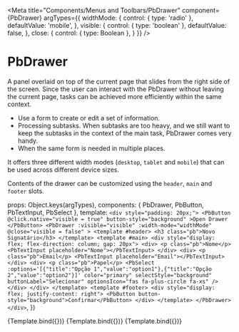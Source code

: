 
<Meta
  title="Components/Menus and Toolbars/PbDrawer"
  component={PbDrawer}
  argTypes={{
    widthMode: {
      control: { type: 'radio' },
      defaultValue: 'mobile',
    },
    visible: {
      control: { type: 'boolean' },
      defaultValue: false,
    },
    close: {
      control: { type: Boolean },
    }
  }}
/>

# **PbDrawer**

A panel overlaid on top of the current page that slides from the right side of
the screen. Since the user can interact with the PbDrawer without leaving the
current page, tasks can be achieved more efficiently within the same context.

* Use a form to create or edit a set of information.
* Processing subtasks. When subtasks are too heavy, and we still want to keep
the subtasks in the context of the main task, PbDrawer comes very handy.
* When the same form is needed in multiple places.

It offers three different width modes (`desktop`, `tablet`
and `mobile`) that can be used across different device sizes.

Contents of the drawer can be customized
using the `header`, `main` and `footer` slots.

  props: Object.keys(argTypes),
  components: {
    PbDrawer,
    PbButton,
    PbTextInput,
    PbSelect
  },
  template: `
    <div style="padding: 20px;">
    <PbButton @click.native="visible = true"
              button-style="background"
    >Open Drawer
    </PbButton>
    <PbDrawer :visible="visible" :width-mode="widthMode"
              @close="visible = false"
    >
      <template #header>
        <h3 class="pb">Novo Signatário</h3>
      </template>
      <template #main>
        <div style="display: flex; flex-direction: column; gap: 20px">
          <div>
            <p class="pb">Nome</p>
            <PbTextInput placeholder="Nome"></PbTextInput>
          </div>
          <div>
            <p class="pb">Email</p>
            <PbTextInput placeholder="Email"></PbTextInput>
          </div>
          <div>
            <p class="pb">Papel</p>
            <PbSelect
                :options='[{"title":"Opção 1","value":"option1"},{"title":"Opção 2","value":"option2"}]'
                color="primary"
                selectStyle="background"
                buttonLabel="Selecionar"
                optionsIcon="fas fa-plus-circle fa-xs"
            />
          </div>
        </div>
      </template>
      <template #footer>
        <div style="display: flex; justify-content: right">
          <PbButton button-style="background">Confirmar</PbButton>
        </div>
      </template>
    </PbDrawer>
    </div>
  `,
})


<Canvas>
  <Story name="Desktop" args={{
    visible: true,
    widthMode: 'desktop'
  }}
  >
    {Template.bind({})}
  </Story>
</Canvas>

<Canvas>
  <Story name="Tablet" args={{
    visible: true,
    widthMode: 'tablet'
  }}
  >
    {Template.bind({})}
  </Story>
</Canvas>

<Canvas>
  <Story name="Mobile" args={{
    visible: true,
    widthMode: 'mobile'
  }}
  >
    {Template.bind({})}
  </Story>
</Canvas>
